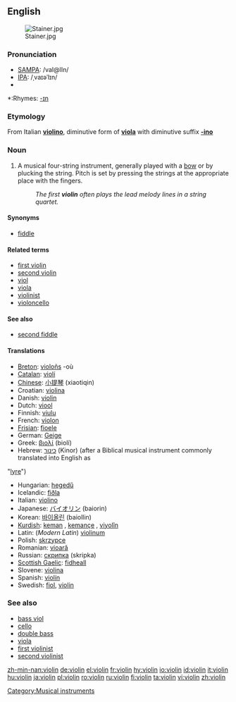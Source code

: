 {{wikipedia}}
==English==
[[Image:Stainer.jpg|thumb]]
===Pronunciation===
*[[SAMPA]]: /vaI@lIn/
*[[IPA]]: /ˌvaɪəˈlɪn/
*{{audio|en-us-violin.ogg|Audio (US)}}

*:Rhymes: [[Rhymes:English:-ɪn|-ɪn]]

===Etymology===
From Italian '''[[violino]]''', diminutive form of '''[[viola]]''' with diminutive suffix '''[[-ino]]'''

===Noun===
{{en-noun}}

# A musical four-string instrument, generally played with a [[bow]] or by plucking the string.  Pitch is set by pressing the strings at the appropriate place with the fingers.  
#: ''The first '''violin''' often plays the lead melody lines in a string quartet.''

====Synonyms====
*[[fiddle]]

====Related terms====
*[[first violin]]
*[[second violin]]
*[[viol]]
*[[viola]]
*[[violinist]]
*[[violoncello]]

====See also====
*[[second fiddle]]

====Translations====
{{top}}
*[[Breton]]: [[violoñs]] {{m}} -où {{p}}
*[[Catalan]]: [[violí]] {{m}}
*[[Chinese]]: [[小提琴]] (xiaotiqin)
*Croatian: [[violina]] {{f}}
*Danish: [[violin]] {{c}}
*Dutch: [[viool]]
*Finnish: [[viulu]]
*French: [[violon]] {{m}}
*[[Frisian]]: [[fioele]]
*German: [[Geige]] {{f}}
*Greek: [[βιολί]] (biolí) {{n}}
*Hebrew: [[כינור]] (Kinor) (after a Biblical musical instrument commonly translated into English as 
"[[lyre]]") {{m}}
{{mid}}
*Hungarian: [[hegedű]]
*Icelandic: [[fiðla]] {{f}} 
*Italian: [[violino]] {{m}}
*Japanese: [[バイオリン]] (baiorin)
*Korean: [[바이올린]] (baiollin)
*[[Kurdish]]: [[keman]] {{f}}, [[kemançe]] {{f}}, [[viyolîn]] {{f}}
*Latin: (''Modern Latin'') [[violinum]]
*Polish: [[skrzypce]] {{p}}
*Romanian: [[vioară]] {{f}}
*Russian: [[скрипка]] {{f}} (skripka)
*[[Scottish Gaelic]]: [[fidheall]] {{f}}
*Slovene: [[violina]] {{f}}
*Spanish: [[violín]] {{m}}
*Swedish: [[fiol]], [[violin]]
{{bottom}}

===See also===
*[[bass viol]]
*[[cello]]
*[[double bass]]
*[[viola]]
*[[first violinist]]
*[[second violinist]]

[[Category:Musical instruments]]

[[zh-min-nan:violin]]
[[de:violin]]
[[el:violin]]
[[fr:violin]]
[[hy:violin]]
[[io:violin]]
[[id:violin]]
[[it:violin]]
[[hu:violin]]
[[ja:violin]]
[[pl:violin]]
[[ro:violin]]
[[ru:violin]]
[[fi:violin]]
[[ta:violin]]
[[vi:violin]]
[[zh:violin]]